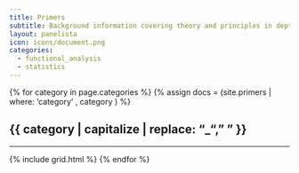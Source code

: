 ```yaml
---
title: Primers
subtitle: Background information covering theory and principles in depth
layout: panelista
icon: icons/document.png
categories:
  - functional_analysis
  - statistics
---
```


{% for category in page.categories %}
  {% assign docs = (site.primers | where: 'category' , category ) %}

  <h2 class="page-category">{{ category | capitalize | replace: "_", " " }}</h2>
  <hr/>
  {% include grid.html %}
{% endfor %}

